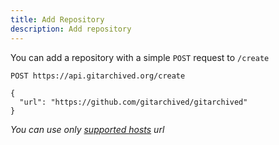 ```yaml
---
title: Add Repository
description: Add repository
---
```


You can add a repository with a simple `POST` request to `/create`

```http
POST https://api.gitarchived.org/create

{
  "url": "https://github.com/gitarchived/gitarchived"
}
```

*You can use only [supported hosts](/information/hosts) url*
